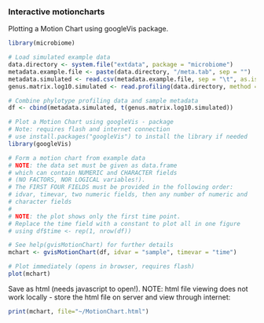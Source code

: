 ### Interactive motioncharts

Plotting a Motion Chart using googleVis package.

```r
library(microbiome)  

# Load simulated example data
data.directory <- system.file("extdata", package = "microbiome")
metadata.example.file <- paste(data.directory, "/meta.tab", sep = "")
metadata.simulated <- read.csv(metadata.example.file, sep = "\t", as.is = TRUE)
genus.matrix.log10.simulated <- read.profiling(data.directory, method = "frpa")$L2

# Combine phylotype profiling data and sample metadata
df <- cbind(metadata.simulated, t(genus.matrix.log10.simulated))  

# Plot a Motion Chart using googleVis - package
# Note: requires flash and internet connection
# use install.packages("googleVis") to install the library if needed
library(googleVis)  

# Form a motion chart from example data
# NOTE: the data set must be given as data.frame
# which can contain NUMERIC and CHARACTER fields
# (NO FACTORS, NOR LOGICAL variables!).
# The FIRST FOUR FIELDS must be provided in the following order:
# idvar, timevar, two numeric fields, then any number of numeric and 
# character fields
#
# NOTE: the plot shows only the first time point. 
# Replace the time field with a constant to plot all in one figure
# using df$time <- rep(1, nrow(df))

# See help(gvisMotionChart) for further details
mchart <- gvisMotionChart(df, idvar = "sample", timevar = "time")  

# Plot immediately (opens in browser, requires flash)
plot(mchart)  
```

Save as html (needs javascript to open!). NOTE: html file viewing does not work locally - store the html file on server and view through internet:

```r
print(mchart, file="~/MotionChart.html")
```
